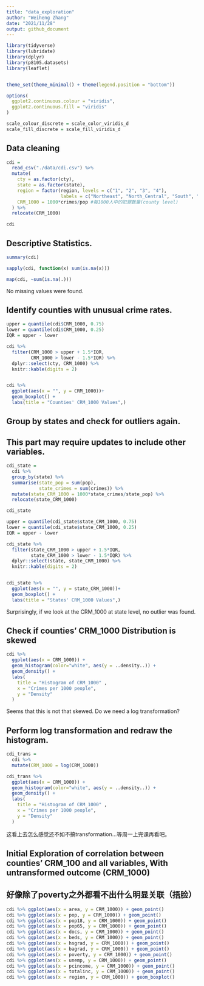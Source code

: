 ```yaml
---
title: "data_exploration"
author: "Weiheng Zhang"
date: "2021/11/28"
output: github_document
---
```


```r
library(tidyverse)
library(lubridate)
library(dplyr)
library(p8105.datasets)
library(leaflet)


theme_set(theme_minimal() + theme(legend.position = "bottom"))

options(
  ggplot2.continuous.colour = "viridis",
  ggplot2.continuous.fill = "viridis"
)

scale_colour_discrete = scale_color_viridis_d
scale_fill_discrete = scale_fill_viridis_d
```


## Data cleaning

```r
cdi =
  read_csv("./data/cdi.csv") %>% 
  mutate(
    cty = as.factor(cty),
    state = as.factor(state),
    region = factor(region, levels = c("1", "2", "3", "4"),
                    labels = c("Northeast", "North_Central", "South", "West")),
    CRM_1000 = 1000*crimes/pop #每1000人中的犯罪数量(county level)
  ) %>% 
  relocate(CRM_1000)

cdi
```

## Descriptive Statistics.
```r
summary(cdi)
```

```r
sapply(cdi, function(x) sum(is.na(x)))

map(cdi, ~sum(is.na(.)))
```
No missing values were found.



## Identify counties with unusual crime rates.
```r
upper = quantile(cdi$CRM_1000, 0.75)
lower = quantile(cdi$CRM_1000, 0.25)
IQR = upper - lower

cdi %>% 
  filter(CRM_1000 > upper + 1.5*IQR,
         CRM_1000 > lower - 1.5*IQR) %>% 
  dplyr::select(cty, CRM_1000) %>%
  knitr::kable(digits = 2)


cdi %>% 
  ggplot(aes(x = "", y = CRM_1000))+
  geom_boxplot() + 
  labs(title = "Counties' CRM_1000 Values",)
```


## Group by states and check for outliers again.
## This part may require updates to include other variables.
```r
cdi_state = 
  cdi %>% 
  group_by(state) %>% 
  summarise(state_pop = sum(pop),
            state_crimes = sum(crimes)) %>% 
  mutate(state_CRM_1000 = 1000*state_crimes/state_pop) %>% 
  relocate(state_CRM_1000)

cdi_state
```

```r
upper = quantile(cdi_state$state_CRM_1000, 0.75)
lower = quantile(cdi_state$state_CRM_1000, 0.25)
IQR = upper - lower

cdi_state %>% 
  filter(state_CRM_1000 > upper + 1.5*IQR,
         state_CRM_1000 > lower - 1.5*IQR) %>% 
  dplyr::select(state, state_CRM_1000) %>%
  knitr::kable(digits = 2)


cdi_state %>% 
  ggplot(aes(x = "", y = state_CRM_1000))+
  geom_boxplot() + 
  labs(title = "States' CRM_1000 Values",)
```
  
Surprisingly, if we look at the CRM_1000 at state level, no outlier was found.




## Check if counties' CRM_1000 Distribution is skewed
```r
cdi %>% 
  ggplot(aes(x = CRM_1000)) +
  geom_histogram(color="white", aes(y = ..density..)) + 
  geom_density() +
  labs(
    title = "Histogram of CRM_1000" ,
    x = "Crimes per 1000 people",
    y = "Density"
  )
```
  
Seems that this is not that skewed. Do we need a log transformation?  

## Perform log transformation and redraw the histogram.  
```r
cdi_trans = 
  cdi %>% 
  mutate(CRM_1000 = log(CRM_1000))

cdi_trans %>% 
  ggplot(aes(x = CRM_1000)) +
  geom_histogram(color="white", aes(y = ..density..)) + 
  geom_density() +
  labs(
    title = "Histogram of CRM_1000" ,
    x = "Crimes per 1000 people",
    y = "Density"
  )
```
  
这看上去怎么感觉还不如不搞transformation...等周一上完课再看吧。



## Initial Exploration of correlation between counties' CRM_100 and all variables, With untransformed outcome (CRM_1000)
## 好像除了poverty之外都看不出什么明显关联（捂脸）

```r
cdi %>% ggplot(aes(x = area, y = CRM_1000)) + geom_point()
cdi %>% ggplot(aes(x = pop, y = CRM_1000)) + geom_point()
cdi %>% ggplot(aes(x = pop18, y = CRM_1000)) + geom_point()
cdi %>% ggplot(aes(x = pop65, y = CRM_1000)) + geom_point()
cdi %>% ggplot(aes(x = docs, y = CRM_1000)) + geom_point()
cdi %>% ggplot(aes(x = beds, y = CRM_1000)) + geom_point()
cdi %>% ggplot(aes(x = hsgrad, y = CRM_1000)) + geom_point()
cdi %>% ggplot(aes(x = bagrad, y = CRM_1000)) + geom_point()
cdi %>% ggplot(aes(x = poverty, y = CRM_1000)) + geom_point()
cdi %>% ggplot(aes(x = unemp, y = CRM_1000)) + geom_point()
cdi %>% ggplot(aes(x = pcincome, y = CRM_1000)) + geom_point()
cdi %>% ggplot(aes(x = totalinc, y = CRM_1000)) + geom_point()
cdi %>% ggplot(aes(x = region, y = CRM_1000)) + geom_boxplot()
```










